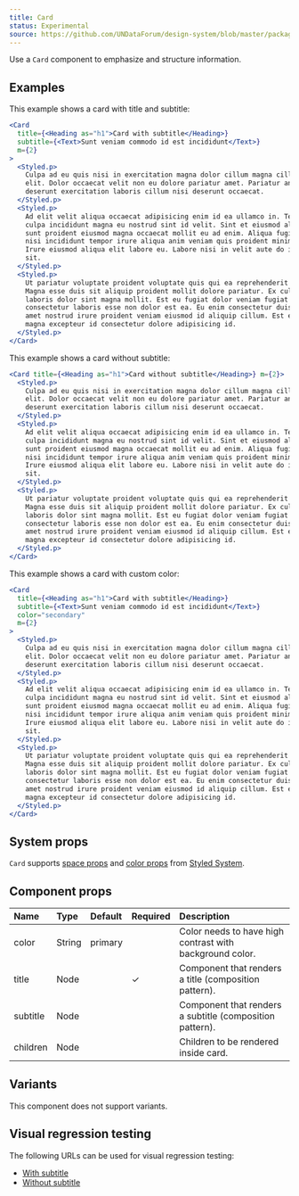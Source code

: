 ```yaml
---
title: Card
status: Experimental
source: https://github.com/UNDataForum/design-system/blob/master/packages/components/src/card.js
---
```


Use a `Card` component to emphasize and structure information.

## Examples

This example shows a card with title and subtitle:

```jsx live
<Card
  title={<Heading as="h1">Card with subtitle</Heading>}
  subtitle={<Text>Sunt veniam commodo id est incididunt</Text>}
  m={2}
>
  <Styled.p>
    Culpa ad eu quis nisi in exercitation magna dolor cillum magna cillum ipsum
    elit. Dolor occaecat velit non eu dolore pariatur amet. Pariatur anim id
    deserunt exercitation laboris cillum nisi deserunt occaecat.
  </Styled.p>
  <Styled.p>
    Ad elit velit aliqua occaecat adipisicing enim id ea ullamco in. Tempor ea
    culpa incididunt magna eu nostrud sint id velit. Sint et eiusmod aliqua sit
    sunt proident eiusmod magna occaecat mollit eu ad enim. Aliqua fugiat enim
    nisi incididunt tempor irure aliqua anim veniam quis proident minim velit.
    Irure eiusmod aliqua elit labore eu. Labore nisi in velit aute do in qui
    sit.
  </Styled.p>
  <Styled.p>
    Ut pariatur voluptate proident voluptate quis qui ea reprehenderit anim.
    Magna esse duis sit aliquip proident mollit dolore pariatur. Ex culpa
    laboris dolor sint magna mollit. Est eu fugiat dolor veniam fugiat ipsum
    consectetur laboris esse non dolor est ea. Eu enim consectetur duis eiusmod
    amet nostrud irure proident veniam eiusmod id aliquip cillum. Est et officia
    magna excepteur id consectetur dolore adipisicing id.
  </Styled.p>
</Card>
```

This example shows a card without subtitle:

```jsx live
<Card title={<Heading as="h1">Card without subtitle</Heading>} m={2}>
  <Styled.p>
    Culpa ad eu quis nisi in exercitation magna dolor cillum magna cillum ipsum
    elit. Dolor occaecat velit non eu dolore pariatur amet. Pariatur anim id
    deserunt exercitation laboris cillum nisi deserunt occaecat.
  </Styled.p>
  <Styled.p>
    Ad elit velit aliqua occaecat adipisicing enim id ea ullamco in. Tempor ea
    culpa incididunt magna eu nostrud sint id velit. Sint et eiusmod aliqua sit
    sunt proident eiusmod magna occaecat mollit eu ad enim. Aliqua fugiat enim
    nisi incididunt tempor irure aliqua anim veniam quis proident minim velit.
    Irure eiusmod aliqua elit labore eu. Labore nisi in velit aute do in qui
    sit.
  </Styled.p>
  <Styled.p>
    Ut pariatur voluptate proident voluptate quis qui ea reprehenderit anim.
    Magna esse duis sit aliquip proident mollit dolore pariatur. Ex culpa
    laboris dolor sint magna mollit. Est eu fugiat dolor veniam fugiat ipsum
    consectetur laboris esse non dolor est ea. Eu enim consectetur duis eiusmod
    amet nostrud irure proident veniam eiusmod id aliquip cillum. Est et officia
    magna excepteur id consectetur dolore adipisicing id.
  </Styled.p>
</Card>
```

This example shows a card with custom color:

```jsx live
<Card
  title={<Heading as="h1">Card with subtitle</Heading>}
  subtitle={<Text>Sunt veniam commodo id est incididunt</Text>}
  color="secondary"
  m={2}
>
  <Styled.p>
    Culpa ad eu quis nisi in exercitation magna dolor cillum magna cillum ipsum
    elit. Dolor occaecat velit non eu dolore pariatur amet. Pariatur anim id
    deserunt exercitation laboris cillum nisi deserunt occaecat.
  </Styled.p>
  <Styled.p>
    Ad elit velit aliqua occaecat adipisicing enim id ea ullamco in. Tempor ea
    culpa incididunt magna eu nostrud sint id velit. Sint et eiusmod aliqua sit
    sunt proident eiusmod magna occaecat mollit eu ad enim. Aliqua fugiat enim
    nisi incididunt tempor irure aliqua anim veniam quis proident minim velit.
    Irure eiusmod aliqua elit labore eu. Labore nisi in velit aute do in qui
    sit.
  </Styled.p>
  <Styled.p>
    Ut pariatur voluptate proident voluptate quis qui ea reprehenderit anim.
    Magna esse duis sit aliquip proident mollit dolore pariatur. Ex culpa
    laboris dolor sint magna mollit. Est eu fugiat dolor veniam fugiat ipsum
    consectetur laboris esse non dolor est ea. Eu enim consectetur duis eiusmod
    amet nostrud irure proident veniam eiusmod id aliquip cillum. Est et officia
    magna excepteur id consectetur dolore adipisicing id.
  </Styled.p>
</Card>
```

## System props

`Card` supports [space props](https://styled-system.com/api#space) and
[color props](https://styled-system.com/api#color) from
[Styled System](https://styled-system.com/).

## Component props

| Name     | Type   | Default | Required | Description                                              |
| :------- | :----- | :------ | :------- | :------------------------------------------------------- |
| color    | String | primary |          | Color needs to have high contrast with background color. |
| title    | Node   |         | ✓        | Component that renders a title (composition pattern).    |
| subtitle | Node   |         |          | Component that renders a subtitle (composition pattern). |
| children | Node   |         |          | Children to be rendered inside card.                     |

## Variants

This component does not support variants.

## Visual regression testing

The following URLs can be used for visual regression testing:

- [With subtitle](/card/with-subtitle)
- [Without subtitle](/card/without-subtitle)
